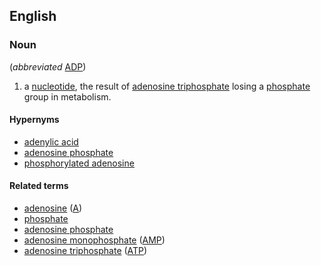 ==English==
{{wikipedia}}

===Noun===
{{en-noun|-}} (''abbreviated'' [[ADP]])

# {{lb|en|biochemistry}} a [[nucleotide]], the result of [[adenosine triphosphate]] losing a [[phosphate]] group in metabolism.

====Hypernyms====
* [[adenylic acid]]
* [[adenosine phosphate]]
* [[phosphorylated adenosine]]

====Related terms====
* [[adenosine]] ([[A]])
* [[phosphate]]
* [[adenosine phosphate]]
* [[adenosine monophosphate]] ([[AMP]])
* [[adenosine triphosphate]] ([[ATP]])